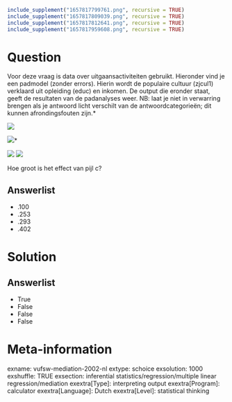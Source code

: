 ```r
include_supplement("1657817799761.png", recursive = TRUE)
include_supplement("1657817809039.png", recursive = TRUE)
include_supplement("1657817812641.png", recursive = TRUE)
include_supplement("1657817959608.png", recursive = TRUE)
```

Question
========
Voor deze vraag is data over uitgaansactiviteiten gebruikt. Hieronder
vind je een padmodel (zonder errors). Hierin wordt de populaire cultuur
(zjcul1) verklaard uit opleiding (educ) en inkomen. De output die
eronder staat, geeft de resultaten van de padanalyses weer.* *NB: laat
je niet in verwarring brengen als je antwoord licht verschilt van de
antwoordcategorieën; dit kunnen afrondingsfouten zijn.*  
  
![](1657817799761.png)
  
![](1657817809039.png)*
  
![](1657817812641.png)
![](1657817959608.png)
  
Hoe groot is het effect van pijl c?

Answerlist
----------
* .100
* .253
* .293
* .402

Solution
========










Answerlist
----------
* True
* False
* False
* False

Meta-information
================
exname: vufsw-mediation-2002-nl
extype: schoice
exsolution: 1000
exshuffle: TRUE
exsection: inferential statistics/regression/multiple linear regression/mediation
exextra[Type]: interpreting output
exextra[Program]: calculator
exextra[Language]: Dutch
exextra[Level]: statistical thinking

